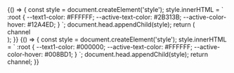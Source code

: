 

<Meta title="components/Channel" />

<Canvas>
  <Story name="dark theme">
    {() => {
      const style = document.createElement('style');
      style.innerHTML = `
        :root {
          --text1-color: #FFFFFF;
          --active-text-color: #2B313B;
          --active-color-hover: #12A4ED;
        }
      `;
      document.head.appendChild(style);
      return (
        <div style={{ background: 'var(--active-text-color)' }}>
          <Channel>channel</Channel>
        </div>
      );
    }}
  </Story>
</Canvas>

<Canvas>
  <Story name="light theme">
    {() => {
      const style = document.createElement('style');
      style.innerHTML = `
        :root {
          --text1-color: #000000;
          --active-text-color: #FFFFFF;
          --active-color-hover: #008BD1;
        }
      `;
      document.head.appendChild(style);
      return <Channel>channel</Channel>;
    }}
  </Story>
</Canvas>
